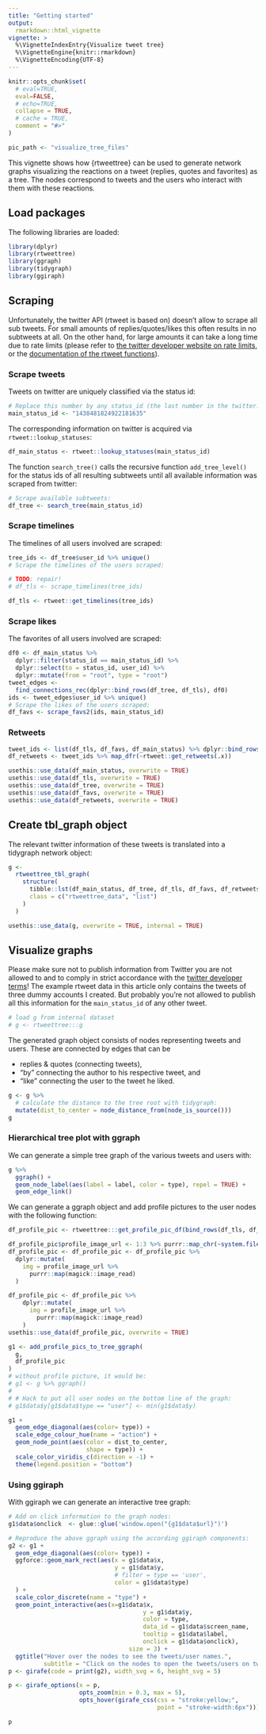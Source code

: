 ```yaml
---
title: "Getting started"
output: 
  rmarkdown::html_vignette
vignette: >
  %\VignetteIndexEntry{Visualize tweet tree}
  %\VignetteEngine{knitr::rmarkdown}
  %\VignetteEncoding{UTF-8}
---
```


```r
knitr::opts_chunk$set(
  # eval=TRUE,
  eval=FALSE,
  # echo=TRUE,
  collapse = TRUE,
  # cache = TRUE,
  comment = "#>"
)

pic_path <- "visualize_tree_files"
```

This vignette shows how {rtweettree} can be used to generate network graphs visualizing the reactions on a tweet (replies, quotes and favorites) as a tree. The nodes correspond to tweets and the users who interact with them with these reactions. 


## Load packages

The following libraries are loaded:

```r
library(dplyr)
library(rtweettree)
library(ggraph)
library(tidygraph)
library(ggiraph)
```

## Scraping 

Unfortunately, the twitter API (rtweet is based on) doesn't allow to scrape all sub tweets. 
For small amounts of replies/quotes/likes this often results in no subtweets at all.
On the other hand, for large amounts it can take a long time due to rate limits (please refer to [the twitter developer website on rate limits](https://developer.twitter.com/en/docs/basics/rate-limiting), or the [documentation of the rtweet functions](https://docs.ropensci.org/rtweet/reference/index.html)).

### Scrape tweets

Tweets on twitter are uniquely classified via the status id:

```r
# Replace this number by any status_id (the last number in the twitter.com url of a tweet):
main_status_id <- "1438481824922181635"
```

The corresponding information on twitter is acquired via `rtweet::lookup_statuses`:

```r
df_main_status <- rtweet::lookup_statuses(main_status_id)
```

The function `search_tree()` calls the recursive function `add_tree_level()` for the status ids of all resulting subtweets until all available information was scraped from twitter:

```r
# Scrape available subtweets:
df_tree <- search_tree(main_status_id)
```

### Scrape timelines

The timelines of all users involved are scraped:

```r
tree_ids <- df_tree$user_id %>% unique()
# Scrape the timelines of the users scraped:
```


```r
# TODO: repair!
# df_tls <- scrape_timelines(tree_ids)
```


```r
df_tls <- rtweet::get_timelines(tree_ids)
```

### Scrape likes

The favorites of all users involved are scraped:

```r
df0 <- df_main_status %>%
  dplyr::filter(status_id == main_status_id) %>%
  dplyr::select(to = status_id, user_id) %>%
  dplyr::mutate(from = "root", type = "root")
tweet_edges <-
  find_connections_rec(dplyr::bind_rows(df_tree, df_tls), df0)
ids <- tweet_edges$user_id %>% unique()
# Scrape the likes of the users scraped:
df_favs <- scrape_favs2(ids, main_status_id)
```

### Retweets
```r
tweet_ids <- list(df_tls, df_favs, df_main_status) %>% dplyr::bind_rows() %>% pull(status_id) %>% unique()
df_retweets <- tweet_ids %>% map_dfr(~rtweet::get_retweets(.x))
```



```r
usethis::use_data(df_main_status, overwrite = TRUE)
usethis::use_data(df_tls, overwrite = TRUE)
usethis::use_data(df_tree, overwrite = TRUE)
usethis::use_data(df_favs, overwrite = TRUE)
usethis::use_data(df_retweets, overwrite = TRUE)
```

## Create tbl_graph object

The relevant twitter information of these tweets is translated into a tidygraph network object: 

```r
g <-
  rtweettree_tbl_graph(
    structure(
      tibble::lst(df_main_status, df_tree, df_tls, df_favs, df_retweets),
      class = c("rtweettree_data", "list")
    )
  )
```


```r
usethis::use_data(g, overwrite = TRUE, internal = TRUE)
```



## Visualize graphs

Please make sure not to publish information from Twitter you are not allowed to and to comply in strict accordance with the [twitter developer terms](https://developer.twitter.com/en/developer-terms/more-on-restricted-use-cases)! The example rtweet data in this article only contains the tweets of three dummy accounts I created. But probably you're not allowed to publish all this information for the `main_status_id` of any other tweet.

```r
# load g from internal dataset
# g <- rtweettree:::g
```

The generated graph object consists of nodes representing tweets and users. These are connected by edges that can be 

* replies & quotes (connecting tweets),
* "by" connecting the author to his respective tweet, and 
* "like" connecting the user to the tweet he liked. 

```r
g <- g %>%     
  # calculate the distance to the tree root with tidygraph:
  mutate(dist_to_center = node_distance_from(node_is_source()))
g
```

### Hierarchical tree plot with ggraph

We can generate a simple tree graph of the various tweets and users with:

```r
g %>% 
  ggraph() + 
  geom_node_label(aes(label = label, color = type), repel = TRUE) + 
  geom_edge_link()
```

We can generate a ggraph object and add profile pictures to the user nodes with the following function: 

```r
df_profile_pic <- rtweettree:::get_profile_pic_df(bind_rows(df_tls, df_favs, df_main_status))
```
```r
df_profile_pic$profile_image_url <- 1:3 %>% purrr::map_chr(~system.file("profile_pics", paste0(.x, ".png"), package = "rtweettree"))
df_profile_pic <- df_profile_pic <- df_profile_pic %>%
  dplyr::mutate(
    img = profile_image_url %>%
      purrr::map(magick::image_read)
  )

```

```r
df_profile_pic <- df_profile_pic %>%
    dplyr::mutate(
      img = profile_image_url %>%
        purrr::map(magick::image_read)
    )
usethis::use_data(df_profile_pic, overwrite = TRUE)
```

```r
g1 <- add_profile_pics_to_tree_ggraph(
  g,
  df_profile_pic
)
# without profile picture, it would be:
# g1 <- g %>% ggraph()
# 
# # Hack to put all user nodes on the bottom line of the graph:
# g1$data$y[g1$data$type == "user"] <- min(g1$data$y)

g1 +
  geom_edge_diagonal(aes(color= type)) +
  scale_edge_colour_hue(name = "action") +
  geom_node_point(aes(color = dist_to_center,
                      shape = type)) + 
  scale_color_viridis_c(direction = -1) + 
  theme(legend.position = "bottom")
```


### Using ggiraph

With ggiraph we can generate an interactive tree graph:


```r
# Add on click information to the graph nodes:
g1$data$onclick  <- glue::glue('window.open("{g1$data$url}")')

# Reproduce the above ggraph using the according ggiraph components:
g2 <- g1 +
  geom_edge_diagonal(aes(color= type)) +
  ggforce::geom_mark_rect(aes(x = g1$data$x,
                              y = g1$data$y,
                              # filter = type == 'user',
                              color = g1$data$type)
  ) +
  scale_color_discrete(name = "type") +
  geom_point_interactive(aes(x=g1$data$x,
                                      y = g1$data$y,
                                      color = type,
                                      data_id = g1$data$screen_name,
                                      tooltip = g1$data$label,
                                      onclick = g1$data$onclick),
                                  size = 3) +
  ggtitle("Hover over the nodes to see the tweets/user names.", 
          subtitle = "Click on the nodes to open the tweets/users on twitter.com")
p <- girafe(code = print(g2), width_svg = 6, height_svg = 5)

p <- girafe_options(x = p,
                    opts_zoom(min = 0.3, max = 5),
                    opts_hover(girafe_css(css = "stroke:yellow;",
                                          point = "stroke-width:6px")))

p
```
